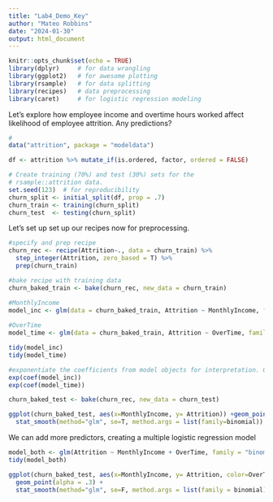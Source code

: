 ```yaml
---
title: "Lab4_Demo_Key"
author: "Mateo Robbins"
date: "2024-01-30"
output: html_document
---
```


```r
knitr::opts_chunk$set(echo = TRUE)
library(dplyr)     # for data wrangling
library(ggplot2)   # for awesome plotting
library(rsample)   # for data splitting
library(recipes)   # data preprocessing
library(caret)     # for logistic regression modeling
```
Let's explore how employee income and overtime hours worked affect likelihood of employee attrition.  Any predictions?

```r
#
data("attrition", package = "modeldata")

df <- attrition %>% mutate_if(is.ordered, factor, ordered = FALSE)

# Create training (70%) and test (30%) sets for the 
# rsample::attrition data.
set.seed(123)  # for reproducibility 
churn_split <- initial_split(df, prop = .7)
churn_train <- training(churn_split)
churn_test  <- testing(churn_split)
```

Let's set up set up our recipes now for preprocessing. 
```r
#specify and prep recipe
churn_rec <- recipe(Attrition~., data = churn_train) %>%
  step_integer(Attrition, zero_based = T) %>%
  prep(churn_train)

#bake recipe with training data
churn_baked_train <- bake(churn_rec, new_data = churn_train)
```

```r
#MonthlyIncome
model_inc <- glm(data = churn_baked_train, Attrition ~ MonthlyIncome, family = "binomial")
  
#OverTime
model_time <- glm(data = churn_baked_train, Attrition ~ OverTime, family = "binomial")
```


```r
tidy(model_inc)
tidy(model_time)
```

```r
#exponentiate the coefficients from model objects for interpretation. Gives us changes in odds of attrition
exp(coef(model_inc))
exp(coef(model_time))

```


```r
churn_baked_test <- bake(churn_rec, new_data = churn_test)
```

```r
ggplot(churn_baked_test, aes(x=MonthlyIncome, y= Attrition)) +geom_point()+
  stat_smooth(method="glm", se=T, method.args = list(family=binomial))
```

We can add more predictors, creating a multiple logistic regression model

```r
model_both <- glm(Attrition ~ MonthlyIncome + OverTime, family = "binomial", data = churn_train)
tidy(model_both)
```
```r
ggplot(churn_baked_test, aes(x=MonthlyIncome, y= Attrition, color=OverTime)) +
  geom_point(alpha = .3) +
  stat_smooth(method="glm", se=F, method.args = list(family = binomial))
```

